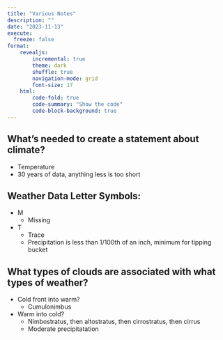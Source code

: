 ```yaml
---
title: "Various Notes"
description: ""
date: "2023-11-13"
execute:
  freeze: false
format:
    revealjs:
        incremental: true
        theme: dark
        shuffle: true
        navigation-mode: grid
        font-size: 17
    html:
        code-fold: true
        code-summary: "Show the code"
        code-block-background: true
---
```




## What's needed to create a statement about climate?
* Temperature
* 30 years of data, anything less is too short


## Weather Data Letter Symbols:
* M
    - Missing
* T
    - Trace
    - Precipitation is less than 1/100th of an inch, minimum for tipping bucket

## What types of clouds are associated with what types of weather?
* Cold front into warm?
    - Cumulonimbus
* Warm into cold?
    - Nimbostratus, then altostratus, then cirrostratus, then cirrus
    - Moderate precipitatation


